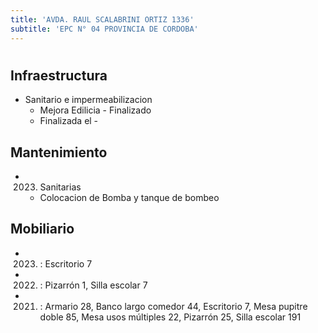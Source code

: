 ```yaml
---
title: 'AVDA. RAUL SCALABRINI ORTIZ 1336'
subtitle: 'EPC N° 04 PROVINCIA DE CORDOBA'
---
```


#
## Infraestructura

* Sanitario e impermeabilizacion 
    + Mejora Edilicia - Finalizado 
    + Finalizada el - 






## Mantenimiento

*  (2023) Sanitarias 
    + Colocacion de Bomba y tanque de bombeo





## Mobiliario

*  (2023) : Escritorio 7 

*  (2022) : Pizarrón 1, Silla escolar 7 

*  (2021) : Armario 28, Banco largo comedor 44, Escritorio 7, Mesa pupitre doble 85, Mesa usos múltiples 22, Pizarrón 25, Silla escolar 191 



